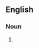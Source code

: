 ==English==

===Noun===
{{head|en|noun form|head=[[press]] [[conference]]s}}

# {{plural of|press conference|lang=en}}